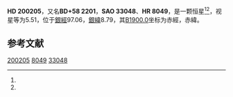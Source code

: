 {{Starbox begin
| name = HD 200205
}}
{{Starbox observe
| epoch = [[J2000.0|J2000.0]]
| constell = {{星座名待查}}<ref name=SIMBAD>{{cite web
 | url=http://simbad.u-strasbg.fr/simbad/sim-id?Ident=HR+8049
 | title =Pulsating variable Star
 | publisher=Centre de Données astronomiques de Strasbourg
 | work=SIMBAD
 | accessdate=2012-07-13}}</ref><ref name=DATA>{{cite web
 | url=http://vizier.u-strasbg.fr/viz-bin/VizieR-5?-out.add=.&-source=5050&-corr=PK=HR&-out.max=9999&HR=8049
 | title=VizieR Detailed Page
 | accessdate=2012-07-13
 | archive-date=2016-03-04
 | archive-url=https://web.archive.org/web/20160304235519/http://vizier.u-strasbg.fr/viz-bin/VizieR-5?-out.add=.&-source=5050&-corr=PK=HR&-out.max=9999&HR=8049
 | dead-url=no
 }}</ref>
| 星官 = 
| ra = {{RA|20|59|25.4}}<ref name=SIMBAD /><ref name=DATA />
| dec = {{DEC|+59|26|19}}<ref name=SIMBAD /><ref name=DATA />
| appmag_v = 5.51<ref name=SIMBAD /><ref name=DATA />
}}
{{Starbox character
| class = gK4<ref name=SIMBAD /><ref name=DATA />
| b-v = 1.4<ref name=SIMBAD /><ref name=DATA />
| u-b = 1.64<ref name=SIMBAD /><ref name=DATA />
| r-i = <ref name=SIMBAD /><ref name=DATA />
| variable = 
}}
{{Starbox astrometry
| radial_v = 1.64
| prop_mo_ra = -17
| parallax = 0.002
| p_error = 
}}
{{Starbox catalog
| names =BD+58 2201，[[SAO星表|SAO]] 33048，[[HD星表|HD]] 200205，[[HR星表|HR]] 8049}}
{{Starbox reference |Simbad=HR+8049}}
{{Starbox end}}

'''HD 200205'''，又名'''BD+58 2201'''，'''SAO 33048'''、'''HR 8049'''，是一颗恒星<ref name=SIMBAD /><ref name=DATA />，视星等为5.51，位于[[銀道座標系|銀經]]97.06，[[銀道座標系|銀緯]]8.79，其[[B1900.0|B1900.0]]坐标为赤經{{RA|20|56|57.4}}，赤緯{{DEC|+59|8.79|51}}。

== 参考文献 ==
{{reflist}}

{{star-stub}}

[[Category:HD和HDE天體|200205]]
[[Category:HR天體|8049]]
[[Category:SAO天體|33048]]